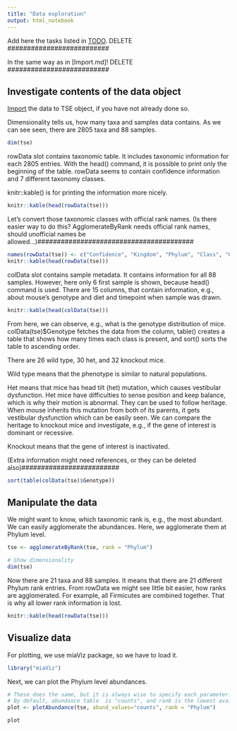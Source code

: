 ```yaml
---
title: "Data exploration"
output: html_notebook
---
```


Add here the tasks listed in [TODO](TODO.md). DELETE ##########################

In the same way as in [Import.md]! DELETE ##########################

## Investigate contents of the data object
[Import](import.Rmd) the data to TSE object, if you have not already done so.

Dimensionality tells us, how many taxa and samples data contains. As we can see
seen, there are 2805 taxa and 88 samples.

```r
dim(tse)
```
rowData slot contains taxonomic table. It includes taxonomic information
for each 2805 entries. With the head() command, it is possible to print only 
the beginning of the table. rowData seems to contain confidence information and
7 different taxonomy classes. 

knitr::kable() is for printing the information more nicely.
```r
knitr::kable(head(rowData(tse)))
```
Let's convert those taxonomic classes with official rank names. 
(Is there easier way to do this? AgglomerateByRank needs official rank names, 
should unofficial names be allowed...)########################################
```r
names(rowData(tse)) <- c("Confidence", "Kingdom", "Phylum", "Class", "Order", "Family", "Genus", "Species")
knitr::kable(head(rowData(tse)))
```
colData slot contains sample metadata. It contains information for all 88 samples.
However, here only 6 first sample is shown, because head() command is used. There
are 15 columns, that contain information, e.g., about mouse's genotype and diet 
and timepoint when sample was drawn.
```r
knitr::kable(head(colData(tse)))
```
From here, we can observe, e.g., what is the genotype distribution of mice.
colData(tse)$Genotype fetches the data from the column, table() creates a table
that shows how many times each class is present, and sort() sorts the table to 
ascending order.

There are 26 wild type, 30 het, and 32 knockout mice. 

Wild type means that the phenotype is similar to natural populations. 

Het means that mice has head tilt (het) mutation, which causes vestibular 
dysfunction. Het mice have difficulties to sense position and keep balance, 
which is why their motion is abnormal. They can be used to follow heritage. 
When mouse inherits this mutation from both of its parents, it gets vestibular 
dysfunction which can be easily seen. We can compare the heritage to knockout mice
and investigate, e.g., if the gene of interest is dominant or recessive. 

Knockout means that the gene of interest is inactivated.

(Extra information might need references, or they can be deleted also)#########################
```r
sort(table(colData(tse)$Genotype))
```
## Manipulate the data
We might want to know, which taxonomic rank is, e.g., the most abundant. We can 
easily agglomerate the abundances. Here, we agglomerate them at Phylum level. 
```r
tse <- agglomerateByRank(tse, rank = "Phylum")

# Show dimensionality
dim(tse)
```
Now there are 21 taxa and 88 samples. It means that there are 21 different Phylum
rank entries. From rowData we might see little bit easier, how ranks are agglomerated. 
For example, all Firmicutes are combined together. That is why all lower rank 
information is lost. 
```r
knitr::kable(head(rowData(tse)))
```
## Visualize data
For plotting, we use miaViz package, so we have to load it.

```r
library("miaViz")
```

Next, we can plot the Phylum level abundances. 
```r
# These does the same, but it is always wise to specify each parameter.
# By default, abundance table  is "counts", and rank is the lowest available rank. 
plot <- plotAbundance(tse, abund_values="counts", rank = "Phylum")

plot
```


